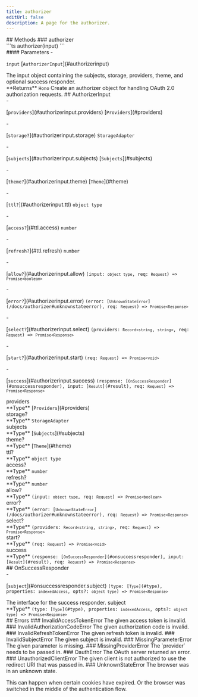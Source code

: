 ```yaml
---
title: authorizer
editUrl: false
description: A page for the authorizer.
---
```



<div class="tsdoc">
## Methods
### authorizer
<Segment>
<Section type="signature">
```ts
authorizer(input)
```
</Section>
<Section type="parameters">
#### Parameters
- <p><code class="key">input</code> [<code class="type">AuthorizerInput</code>](#authorizerinput)</p>
The input object containing the subjects, storage, providers, theme, and optional success responder.
</Section>
<InlineSection>
**Returns** <code class="type">Hono</code>
</InlineSection>
Create an authorizer object for handling OAuth 2.0 authorization requests.
</Segment>
## AuthorizerInput
<Segment>
<Section type="parameters">
- <p>[<code class="key">providers</code>](#authorizerinput.providers) [<code class="type">Providers</code>](#providers)</p>
- <p>[<code class="key">storage?</code>](#authorizerinput.storage) <code class="type">StorageAdapter</code></p>
- <p>[<code class="key">subjects</code>](#authorizerinput.subjects) [<code class="type">Subjects</code>](#subjects)</p>
- <p>[<code class="key">theme?</code>](#authorizerinput.theme) [<code class="type">Theme</code>](#theme)</p>
- <p>[<code class="key">ttl?</code>](#authorizerinput.ttl) <code class="primitive">object type</code></p>
  - <p>[<code class="key">access?</code>](#ttl.access) <code class="primitive">number</code></p>
  - <p>[<code class="key">refresh?</code>](#ttl.refresh) <code class="primitive">number</code></p>
- <p>[<code class="key">allow?</code>](#authorizerinput.allow) <code class="primitive">(input: <code class="primitive">object type</code>, req: <code class="type">Request</code>) => <code class="primitive">Promise</code><code class="symbol">&lt;</code><code class="primitive">boolean</code><code class="symbol">&gt;</code></code></p>
- <p>[<code class="key">error?</code>](#authorizerinput.error) <code class="primitive">(error: [<code class="type">UnknownStateError</code>](/docs/authorizer#unknownstateerror), req: <code class="type">Request</code>) => <code class="primitive">Promise</code><code class="symbol">&lt;</code><code class="type">Response</code><code class="symbol">&gt;</code></code></p>
- <p>[<code class="key">select?</code>](#authorizerinput.select) <code class="primitive">(providers: <code class="primitive">Record</code><code class="symbol">&lt;</code><code class="primitive">string</code>, <code class="primitive">string</code><code class="symbol">&gt;</code>, req: <code class="type">Request</code>) => <code class="primitive">Promise</code><code class="symbol">&lt;</code><code class="type">Response</code><code class="symbol">&gt;</code></code></p>
- <p>[<code class="key">start?</code>](#authorizerinput.start) <code class="primitive">(req: <code class="type">Request</code>) => <code class="primitive">Promise</code><code class="symbol">&lt;</code><code class="primitive">void</code><code class="symbol">&gt;</code></code></p>
- <p>[<code class="key">success</code>](#authorizerinput.success) <code class="primitive">(response: [<code class="type">OnSuccessResponder</code>](#onsuccessresponder), input: [<code class="type">Result</code>](#result), req: <code class="type">Request</code>) => <code class="primitive">Promise</code><code class="symbol">&lt;</code><code class="type">Response</code><code class="symbol">&gt;</code></code></p>
</Section>
</Segment>
<NestedTitle id="authorizerinput.providers" Tag="h4" parent="AuthorizerInput.">providers</NestedTitle>
<Segment>
<Section type="parameters">
<InlineSection>
**Type** [<code class="type">Providers</code>](#providers)
</InlineSection>
</Section>
</Segment>
<NestedTitle id="authorizerinput.storage" Tag="h4" parent="AuthorizerInput.">storage?</NestedTitle>
<Segment>
<Section type="parameters">
<InlineSection>
**Type** <code class="type">StorageAdapter</code>
</InlineSection>
</Section>
</Segment>
<NestedTitle id="authorizerinput.subjects" Tag="h4" parent="AuthorizerInput.">subjects</NestedTitle>
<Segment>
<Section type="parameters">
<InlineSection>
**Type** [<code class="type">Subjects</code>](#subjects)
</InlineSection>
</Section>
</Segment>
<NestedTitle id="authorizerinput.theme" Tag="h4" parent="AuthorizerInput.">theme?</NestedTitle>
<Segment>
<Section type="parameters">
<InlineSection>
**Type** [<code class="type">Theme</code>](#theme)
</InlineSection>
</Section>
</Segment>
<NestedTitle id="authorizerinput.ttl" Tag="h4" parent="AuthorizerInput.">ttl?</NestedTitle>
<Segment>
<Section type="parameters">
<InlineSection>
**Type** <code class="primitive">object type</code>
</InlineSection>
</Section>
</Segment>
<NestedTitle id="ttl.access" Tag="h5" parent="AuthorizerInput.ttl.">access?</NestedTitle>
<Segment>
<Section type="parameters">
<InlineSection>
**Type** <code class="primitive">number</code>
</InlineSection>
</Section>
</Segment>
<NestedTitle id="ttl.refresh" Tag="h5" parent="AuthorizerInput.ttl.">refresh?</NestedTitle>
<Segment>
<Section type="parameters">
<InlineSection>
**Type** <code class="primitive">number</code>
</InlineSection>
</Section>
</Segment>
<NestedTitle id="authorizerinput.allow" Tag="h4" parent="AuthorizerInput.">allow?</NestedTitle>
<Segment>
<Section type="parameters">
<InlineSection>
**Type** <code class="primitive">(input: <code class="primitive">object type</code>, req: <code class="type">Request</code>) => <code class="primitive">Promise</code><code class="symbol">&lt;</code><code class="primitive">boolean</code><code class="symbol">&gt;</code></code>
</InlineSection>
</Section>
</Segment>
<NestedTitle id="authorizerinput.error" Tag="h4" parent="AuthorizerInput.">error?</NestedTitle>
<Segment>
<Section type="parameters">
<InlineSection>
**Type** <code class="primitive">(error: [<code class="type">UnknownStateError</code>](/docs/authorizer#unknownstateerror), req: <code class="type">Request</code>) => <code class="primitive">Promise</code><code class="symbol">&lt;</code><code class="type">Response</code><code class="symbol">&gt;</code></code>
</InlineSection>
</Section>
</Segment>
<NestedTitle id="authorizerinput.select" Tag="h4" parent="AuthorizerInput.">select?</NestedTitle>
<Segment>
<Section type="parameters">
<InlineSection>
**Type** <code class="primitive">(providers: <code class="primitive">Record</code><code class="symbol">&lt;</code><code class="primitive">string</code>, <code class="primitive">string</code><code class="symbol">&gt;</code>, req: <code class="type">Request</code>) => <code class="primitive">Promise</code><code class="symbol">&lt;</code><code class="type">Response</code><code class="symbol">&gt;</code></code>
</InlineSection>
</Section>
</Segment>
<NestedTitle id="authorizerinput.start" Tag="h4" parent="AuthorizerInput.">start?</NestedTitle>
<Segment>
<Section type="parameters">
<InlineSection>
**Type** <code class="primitive">(req: <code class="type">Request</code>) => <code class="primitive">Promise</code><code class="symbol">&lt;</code><code class="primitive">void</code><code class="symbol">&gt;</code></code>
</InlineSection>
</Section>
</Segment>
<NestedTitle id="authorizerinput.success" Tag="h4" parent="AuthorizerInput.">success</NestedTitle>
<Segment>
<Section type="parameters">
<InlineSection>
**Type** <code class="primitive">(response: [<code class="type">OnSuccessResponder</code>](#onsuccessresponder), input: [<code class="type">Result</code>](#result), req: <code class="type">Request</code>) => <code class="primitive">Promise</code><code class="symbol">&lt;</code><code class="type">Response</code><code class="symbol">&gt;</code></code>
</InlineSection>
</Section>
</Segment>
## OnSuccessResponder
<Segment>
<Section type="parameters">
- <p>[<code class="key">subject</code>](#onsuccessresponder.subject) <code class="primitive">(type: [<code class="type">Type</code>](#type), properties: <code class="primitive">indexedAccess</code>, opts?: <code class="primitive">object type</code>) => <code class="primitive">Promise</code><code class="symbol">&lt;</code><code class="type">Response</code><code class="symbol">&gt;</code></code></p>
</Section>
The interface for the success responder.
</Segment>
<NestedTitle id="onsuccessresponder.subject" Tag="h4" parent="OnSuccessResponder.">subject</NestedTitle>
<Segment>
<Section type="parameters">
<InlineSection>
**Type** <code class="primitive">(type: [<code class="type">Type</code>](#type), properties: <code class="primitive">indexedAccess</code>, opts?: <code class="primitive">object type</code>) => <code class="primitive">Promise</code><code class="symbol">&lt;</code><code class="type">Response</code><code class="symbol">&gt;</code></code>
</InlineSection>
</Section>
</Segment>
## Errors
### InvalidAccessTokenError
<Segment>
The given access token is invalid.
</Segment>
### InvalidAuthorizationCodeError
<Segment>
The given authorization code is invalid.
</Segment>
### InvalidRefreshTokenError
<Segment>
The given refresh token is invalid.
</Segment>
### InvalidSubjectError
<Segment>
The given subject is invalid.
</Segment>
### MissingParameterError
<Segment>
The given parameter is missing.
</Segment>
### MissingProviderError
<Segment>
The 
`provider`
 needs to be passed in.
</Segment>
### OauthError
<Segment>
The OAuth server returned an error.
</Segment>
### UnauthorizedClientError
<Segment>
The given client is not authorized to use the redirect URI that was passed in.
</Segment>
### UnknownStateError
<Segment>
The browser was in an unknown state.

This can happen when certain cookies have expired. Or the browser was switched in the middle
of the authentication flow.
</Segment>
</div>